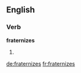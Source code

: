 ==English==

===Verb===
'''fraternizes'''

# {{third-person singular of|[[fraternize]]}}

[[de:fraternizes]]
[[fr:fraternizes]]